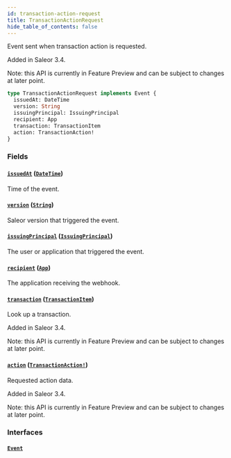 ```yaml
---
id: transaction-action-request
title: TransactionActionRequest
hide_table_of_contents: false
---
```


Event sent when transaction action is requested.

Added in Saleor 3.4.

Note: this API is currently in Feature Preview and can be subject to changes at later point.

```graphql
type TransactionActionRequest implements Event {
  issuedAt: DateTime
  version: String
  issuingPrincipal: IssuingPrincipal
  recipient: App
  transaction: TransactionItem
  action: TransactionAction!
}
```

### Fields

#### [`issuedAt`](#) ([`DateTime`](../../../developer/api-reference/scalars/date-time))

Time of the event.

#### [`version`](#) ([`String`](../../../developer/api-reference/scalars/string))

Saleor version that triggered the event.

#### [`issuingPrincipal`](#) ([`IssuingPrincipal`](../../../developer/api-reference/unions/issuing-principal))

The user or application that triggered the event.

#### [`recipient`](#) ([`App`](../../../developer/api-reference/objects/app))

The application receiving the webhook.

#### [`transaction`](#) ([`TransactionItem`](../../../developer/api-reference/objects/transaction-item))

Look up a transaction.

Added in Saleor 3.4.

Note: this API is currently in Feature Preview and can be subject to changes at later point.

#### [`action`](#) ([`TransactionAction!`](../../../developer/api-reference/objects/transaction-action))

Requested action data.

Added in Saleor 3.4.

Note: this API is currently in Feature Preview and can be subject to changes at later point.

### Interfaces

#### [`Event`](../../../developer/api-reference/interfaces/event)
